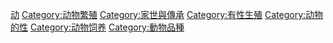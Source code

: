 {{catmore}}
{{Commonscat|Animal sex}}

[[Category:繁殖|动]]
[[Category:动物繁殖|Category:动物繁殖]]<!-- Category:Reproduction in animals -->
[[Category:家世與傳承|Category:家世與傳承]]
[[Category:有性生殖|Category:有性生殖]]<!-- Category:Sexual reproduction -->
[[Category:动物的性|Category:动物的性]]
[[Category:动物饲养|Category:动物饲养]]<!-- Category:Animal breeding -->
[[Category:動物品種|Category:動物品種]]
